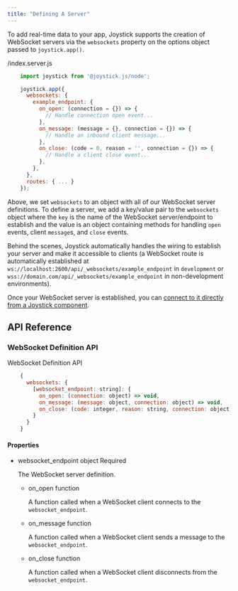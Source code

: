 ```yaml
---
title: "Defining A Server"
---
```



To add real-time data to your app, Joystick supports the creation of WebSocket servers via the `websockets` property on the options object passed to `joystick.app()`.

/index.server.js
```js
    import joystick from '@joystick.js/node';

    joystick.app({
      websockets: {
        example_endpoint: {
          on_open: (connection = {}) => {
            // Handle connection open event...
          },
          on_message: (message = {}, connection = {}) => {
            // Handle an inbound client message...
          },
          on_close: (code = 0, reason = '', connection = {}) => {
            // Handle a client close event...
          },
        },
      },
      routes: { ... }
    });
```

Above, we set `websockets` to an object with all of our WebSocket server definitions. To define a server, we add a key/value pair to the `websockets` object where the `key` is the name of the WebSocket server/endpoint to establish and the value is an object containing methods for handling `open` events, client `message`s, and `close` events.

Behind the scenes, Joystick automatically handles the wiring to establish your server and make it accessible to clients (a WebSocket route is automatically established at `ws://localhost:2600/api/_websockets/example_endpoint` in `development` or `wss://domain.com/api/_websockets/example_endpoint` in non-development environments).

Once your WebSocket server is established, you can [connect to it directly from a Joystick component](ui/components/websockets).

## API Reference

### WebSocket Definition API

WebSocket Definition API

```js
    {
      websockets: {
        [websocket_endpoint: string]: {
          on_open: (connection: object) => void,
          on_message: (message: object, connection: object) => void,
          on_close: (code: integer, reason: string, connection: object) => void,
        }
      }
    }
```
#### Properties

- websocket_endpoint object Required

  The WebSocket server definition.

  - on_open function

    A function called when a WebSocket client connects to the `websocket_endpoint`.

  - on_message function

    A function called when a WebSocket client sends a message to the `websocket_endpoint`.

  - on_close function

    A function called when a WebSocket client disconnects from the `websocket_endpoint`.

